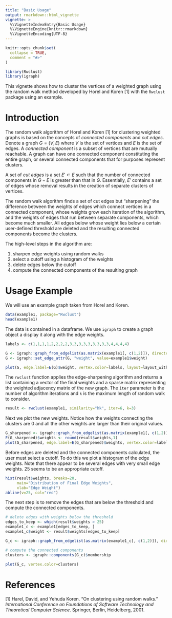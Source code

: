 ```yaml
---
title: "Basic Usage"
output: rmarkdown::html_vignette
vignette: >
  %\VignetteIndexEntry{Basic Usage}
  %\VignetteEngine{knitr::rmarkdown}
  %\VignetteEncoding{UTF-8}
---
```


```r
knitr::opts_chunk$set(
  collapse = TRUE,
  comment = "#>"
)
```

```r
library(Rwclust)
library(igraph)
```
This vignette shows how to cluster the vertices of a weighted graph using the random walk method developed by Horel and Koren [1] with the `Rwclust` package using an example. 

# Introduction

The random walk algorithm of Horel and Koren [1] for clustering weighted graphs is based on the concepts of *connected components* and *cut edges*. Denote a graph $G=(V, E)$ where $V$ is the set of vertices and $E$ is the set of edges. A *connected component* is a subset of vertices that are mutually reachable. A graph can have one connected component constituting the entire graph, or several connected components that for purposes represent clusters. 

A set of *cut edges* is a set $E' \subset E$ such that the number of connected components in $G-E$ is greater than that in $G$. Essentially, $E'$ contains a set of edges whose removal results in the creation of separate clusters of vertices. 

The random walk algorithm finds a set of cut edges but "sharpening" the difference between the weights of edges which connect vertices in a connected component, whose weights grow each iteration of the algorithm, and the weights of edges that run between separate components, which become much smaller. All edges below whose weight lies below a certain user-defined threshold are deleted and the resulting connected components become the clusters.

The high-level steps in the algorithm are: 

1. sharpen edge weights using random walks
2. select a cutoff using a histogram of the weights
3. delete edges below the cutoff
4. compute the connected components of the resulting graph

# Usage Example

We will use an example graph taken from Horel and Koren. 

```r
data(example1, package="Rwclust")
head(example1)
```

The data is contained in a dataframe. We use `igraph` to create a graph object a display it along with the edge weights. 
```r
labels <- c(1,1,1,1,2,2,2,2,3,3,3,3,3,3,3,3,3,4,4,4,4)

G <- igraph::graph_from_edgelist(as.matrix(example1[, c(1,2)]), directed=FALSE)
G <- igraph::set_edge_attr(G, "weight", value=example1$weight)

plot(G, edge.label=E(G)$weight, vertex.color=labels, layout=layout_with_fr)
```

The `rwclust` function applies the edge-sharpening algorithm and returns a list containing a vector of the final weights and a sparse matrix representing the weighted adjacency matrix of the new graph. The `iter` parameter is the number of algorithm iterations and `k` is the maximum length of random walk to consider. 

```r
result <- rwclust(example1, similarity="hk", iter=6, k=3)
```

Next we plot the new weights. Notice how the weights connecting the clusters are 0 and all the other weights are larger than their original values. 
```r
G_sharpened <- igraph::graph_from_edgelist(as.matrix(example1[, c(1,2)]), directed=FALSE)
E(G_sharpened)$weights <- round(result$weights,1)
plot(G_sharpened, edge.label=E(G_sharpened)$weights, vertex.color=labels, layout=layout_with_fr)
```

Before edges are deleted and the connected components calculated, the user must select a cutoff. To do this we plot a histogram of the edge weights. Note that there appear to be several edges with very small edge weights. 25 seems to be an appropriate cutoff. 


```r
hist(result$weights, breaks=20, 
     main="Distribution of Final Edge Weights",
     xlab="Edge Weight")
abline(v=25, col="red")

```

The next step is to remove the edges that are below the threshold and compute the connected components. 

```r
# delete edges with weights below the threshold
edges_to_keep <- which(result$weights > 25)
example1_c <- example1[edges_to_keep, ]
example1_c$weight <- result$weights[edges_to_keep]

G_c <- igraph::graph_from_edgelist(as.matrix(example1_c[, c(1,2)]), directed=FALSE)

# compute the connected components
clusters <- igraph::components(G_c)$membership

plot(G_c, vertex.color=clusters)
```

# References

[1] Harel, David, and Yehuda Koren. "On clustering using random walks." *International Conference on Foundations of Software Technology and Theoretical Computer Science*. Springer, Berlin, Heidelberg, 2001.



